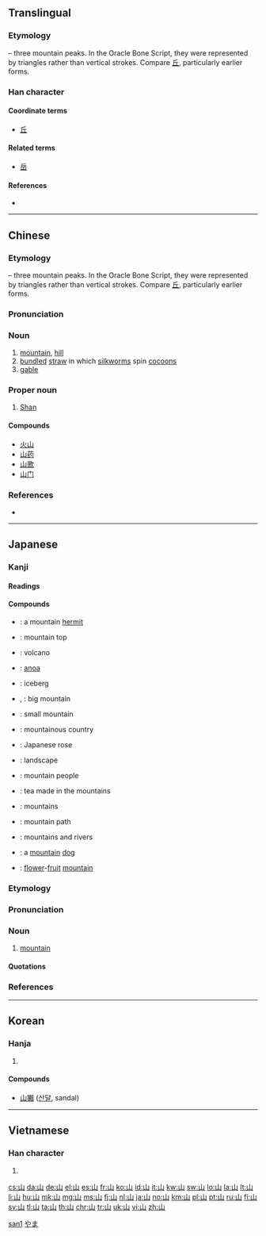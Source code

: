 {{character info/new}}
==Translingual==
{{stroke order|strokes=3}}
{{stroke order|type=animate}}
{{stroke order|type=cursive}}

===Etymology===
{{Han etyl}}
{{liushu|i}} – three mountain peaks. In the Oracle Bone Script, they were represented by triangles rather than vertical strokes. Compare [[丘]], particularly earlier forms.

===Han character===
{{Han char|rn=46|rad=山|as=00|sn=3|four=2277<sub>0</sub>|canj=山 (U)}}

====Coordinate terms====
* [[丘]]

====Related terms====
* [[岳]]

====References====
* {{Han ref|kx=0307.010|dkj=07869|dj=0604.230|hdz=10759.110|uh=5C71|ud=23665|bh=A473|bd=42099}}

----

==Chinese==
{{zh-forms}}

===Etymology===
{{liushu|i}} – three mountain peaks. In the Oracle Bone Script, they were represented by triangles rather than vertical strokes. Compare [[丘]], particularly earlier forms.

===Pronunciation===
{{zh-pron
|m=shān
|c=saan1
|mn=san/soaⁿ
|mn_note=san - literary; soaⁿ - vernacular
|h=pfs=san|gd=san<sup>1</sup>|hpy=san1
|w=1se
|mc=y
|oc=y
|cat=n,pn}}

===Noun===
{{zh-noun|mw=座}}

# [[mountain]], [[hill]]
# [[bundled]] [[straw]] in which [[silkworm]]s spin [[cocoon]]s
# [[gable]]

===Proper noun===
{{zh-proper noun}}

# {{surname|lang=zh}} [[Shan]]

====Compounds====
* [[火山]]
* [[山药]]
* [[山歌]]
* [[山门]]

===References===
* {{cite web
| url = http://www.mdbg.net/chindict/chindict.php?page=worddict&wdrst=0&wdqb=山
| title = 山
| work = MDBG English to Chinese dictionary ( Based on CC-CEDICT )
| language = Mandarin/English
| accessdate = 2014-02-26}}

[[Category:Beginning Mandarin|san1]]

----

==Japanese==
{{rfe|lang=ja|would benefit from having multiple etymology senses covering the native Japanese word and Sino-Japanese word written with the same character. See how [[火]] does it.}}
===Kanji===
{{ja-kanji|grade=1|rs=山00}}

====Readings====
{{ja-readings
|goon=[[せん]] (sen)
|kanon=[[さん]] (san)
|kun=[[やま]] (yama)}}

====Compounds====
{{der-top|Compounds}}
* {{ja-r|山伏|やまぶし}}: a mountain [[hermit]]
* {{ja-r|山頂|さんちょう}}: mountain top
* {{ja-r|火山|かざん}}: volcano
* {{ja-r|山水牛|やますいぎゅう}}: [[anoa]]
* {{ja-r|氷山|ひょうざん}}: iceberg
* {{ja-r|大山|たいざん}}, {{ja-r|大山|おおやま}}: big mountain
* {{ja-r|小山|こやま}}: small mountain
* {{ja-r|山国|やまぐに}}: mountainous country
* {{ja-r|山吹|やまぶき}}: Japanese rose
{{der-mid}}
* {{ja-r|山水|さんすい}}: landscape
* {{ja-r|山人|やまびと}}: mountain people
* {{ja-r|山茶|さんちゃ}}: tea made in the mountains
* {{ja-r|山岳|さんがく}}: mountains
* {{ja-r|山路|さんろ}}: mountain path
* {{ja-r|山川|さんせん}}: mountains and rivers
* {{ja-r|山犬|やまいぬ}}: a [[mountain]] [[dog]]
* {{ja-r|花果山|かかざん}}: [[flower]]-[[fruit]] [[mountain]]
{{der-bottom}}

===Etymology===
{{ja-kanjitab|やま|yomi=k}}
{{rfe|lang=ja}}

===Pronunciation===
{{ja-pron|yomi=k|やま|acc=2|acc_ref=DJR,NHK}}

===Noun===
{{ja-noun|やま}}

# [[mountain]]

====Quotations====
{{rfquote|lang=ja}}

===References===
<references/>

[[Category:ja:Landforms|やま]]

----

==Korean==

===Hanja===
{{ko-hanja|hangeul=산|rv=san|mr=san|y=san|eumhun=메|ehrv=me|ehmr=me|ehy=mey}}

# {{defn|lang=ko|sort=山00}}

====Compounds====
* [[山獺]] ([[산달]], sandal)

----

==Vietnamese==

===Han character===
{{vi-hantu|[[san]], [[sơn]]|rs=山00}}

# {{defn|lang=vi|sort=山00}}

[[Category:CJKV radicals| ]]

[[cs:山]]
[[da:山]]
[[de:山]]
[[el:山]]
[[es:山]]
[[fr:山]]
[[ko:山]]
[[id:山]]
[[it:山]]
[[kw:山]]
[[sw:山]]
[[lo:山]]
[[la:山]]
[[lt:山]]
[[li:山]]
[[hu:山]]
[[mk:山]]
[[mg:山]]
[[ms:山]]
[[fj:山]]
[[nl:山]]
[[ja:山]]
[[no:山]]
[[km:山]]
[[pl:山]]
[[pt:山]]
[[ru:山]]
[[fi:山]]
[[sv:山]]
[[tl:山]]
[[ta:山]]
[[th:山]]
[[chr:山]]
[[tr:山]]
[[uk:山]]
[[vi:山]]
[[zh:山]]
